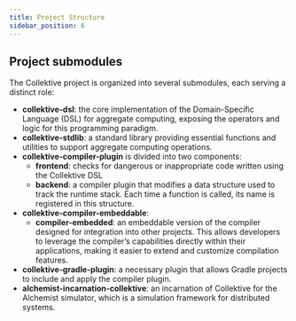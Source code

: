 ```yaml
---
title: Project Structure
sidebar_position: 6
---
```


## Project submodules

The Collektive project is organized into several submodules, each serving a distinct role:

- **collektive-dsl**: the core implementation of the Domain-Specific Language (DSL) for aggregate computing,
    exposing the operators and logic for this programming paradigm.
- **collektive-stdlib**: a standard library providing essential functions and utilities to support aggregate computing operations.
- **collektive-compiler-plugin** is divided into two components:
  - **frontend**: checks for dangerous or inappropriate code written using the Collektive DSL
  - **backend**: a compiler plugin that modifies a data structure used to track the runtime stack.
        Each time a function is called, its name is registered in this structure.
- **collektive-compiler-embeddable**:
  - **compiler-embedded**: an embeddable version of the compiler designed for integration into other projects.
    This allows developers to leverage the compiler’s capabilities directly within their applications,
    making it easier to extend and customize compilation features.
- **collektive-gradle-plugin**: a necessary plugin that allows Gradle projects to include and apply the compiler plugin.
- **alchemist-incarnation-collektive**: an incarnation of Collektive for the Alchemist simulator,
  which is a simulation framework for distributed systems.

[//]: # (    - **compiler-plugin**: a compiler plugin that modifies a data structure used to track the runtime stack.)

[//]: # (        Each time a function is called, its name is registered in this structure.)

[//]: # (    - **gradle-plugin**: a necessary plugin that allows Gradle projects to include and apply the compiler plugin.)


[//]: # (## Project structure)

[//]: # (export const nodeData = {)

[//]: # (  name: 'Collektive',)

[//]: # (  type: 'folder',)

[//]: # (  children: [)

[//]: # (      { name: 'stdlib', type: 'folder', children: [)

[//]: # (          { name: 'src', type: 'folder', children:[)

[//]: # (            { name: 'commonMain', type: 'folder', children:[)

[//]: # (                { name: 'spreading', type: 'folder', children:[ )

[//]: # (                    { name: 'Gossip.kt', type: 'file' },)

[//]: # (                    { name: 'Spreading.kt', type: 'file' })

[//]: # (                  ])

[//]: # (                },)

[//]: # (                { name: 'util', type: 'folder', children:[ )

[//]: # (                    { name: 'Comparables.kt', type: 'file' })

[//]: # (                  ])

[//]: # (                })

[//]: # (              ])

[//]: # (            },)

[//]: # (            { name: 'commonTest', type: 'folder', children:[)

[//]: # (                { name: 'DistanceToTest.kt', type: 'file' },)

[//]: # (                { name: 'GossipTest.kt', type: 'file' })

[//]: # (              ])

[//]: # (            })

[//]: # (          ])

[//]: # (        })

[//]: # (      ])

[//]: # (    },)

[//]: # (    { name: 'dsl', type: 'folder', children: [)

[//]: # (          { name: 'src', type: 'folder', children:[)

[//]: # (            { name: 'commonMain', type: 'folder', children:[)

[//]: # (                { name: 'Collektive.kt', type: 'file' },)

[//]: # (                { name: 'aggregate', type: 'folder', children:[ )

[//]: # (                    { name: 'AggregateResult.kt', type: 'file' },)

[//]: # (                    { name: 'api', type: 'folder', children:[)

[//]: # (                        { name: 'Aggregate.kt', type: 'file' },)

[//]: # (                        { name: 'DataSharingMethod.kt', type: 'file' },)

[//]: # (                        { name: 'YieldSupport.kt', type: 'file' },)

[//]: # (                        { name: 'impl', type: 'folder', children:[)

[//]: # (                            { name: 'AggregateContext.kt', type: 'file' },)

[//]: # (                            { name: 'stack', type: 'folder', children:[)

[//]: # (                                { name: 'Stack.kt', type: 'file' },)

[//]: # (                                { name: 'StackDeque.kt', type: 'file' })

[//]: # (                              ])

[//]: # (                            })

[//]: # (                          ] )

[//]: # (                        })

[//]: # (                      ] )

[//]: # (                    })

[//]: # (                  ])

[//]: # (                },)

[//]: # (                { name: 'field', type: 'folder', children:[)

[//]: # (                    { name: 'Field.kt', type: 'file' },)

[//]: # (                    { name: 'operations', type: 'folder', children:[)

[//]: # (                        { name: 'BooleanFields.kt', type: 'file' },)

[//]: # (                        { name: 'ComparableFields.kt', type: 'file' },)

[//]: # (                        { name: 'Fields.kt', type: 'file' })

[//]: # (                      ])

[//]: # (                    })

[//]: # (                  ])

[//]: # (                },)

[//]: # (                { name: 'networking', type: 'folder', children:[)

[//]: # (                    { name: 'Mailbox.kt', type: 'file' },)

[//]: # (                    { name: 'Message.kt', type: 'file' },)

[//]: # (                    { name: 'MessageFactory.kt', type: 'file' },)

[//]: # (                    { name: 'NeighborsData.kt', type: 'file' },)

[//]: # (                    { name: 'OutboundEnvelope.kt', type: 'file' },)

[//]: # (                    { name: 'PayloadRepresentation.kt', type: 'file' })

[//]: # (                  ])

[//]: # (                },)

[//]: # (                { name: 'path', type: 'folder', children:[)

[//]: # (                    { name: 'DigestHashingFactory.kt', type: 'file' },)

[//]: # (                    { name: 'FullPathFactory.kt', type: 'file' },)

[//]: # (                    { name: 'Path.kt', type: 'file' },)

[//]: # (                    { name: 'PathFactory.kt', type: 'file' })

[//]: # (                  ])

[//]: # (                },)

[//]: # (                { name: 'path', type: 'folder', children:[)

[//]: # (                    { name: 'State.kt', type: 'file' },)

[//]: # (                    { name: 'impl', type: 'folder', children:[)

[//]: # (                        { name: 'StateOperations.kt', type: 'file' },)

[//]: # (                      ])

[//]: # (                    })

[//]: # (                  ])

[//]: # (                })

[//]: # (              ])

[//]: # (            },)

[//]: # (            { name: 'commonTest', type: 'folder', children:[)

[//]: # (                { name: 'aggregate', type: 'folder', children:[)

[//]: # (                    { name: 'EvolvingTest.kt', type: 'file' },)

[//]: # (                    { name: 'ExchangeTest.kt', type: 'file' },)

[//]: # (                    { name: 'NeighboringTest.kt', type: 'file' },)

[//]: # (                    { name: 'NestedCallsTest.kt', type: 'file' },)

[//]: # (                    { name: 'SharingTest.kt', type: 'file' })

[//]: # (                  ] )

[//]: # (                },)

[//]: # (                { name: 'alignment', type: 'folder', children:[)

[//]: # (                    { name: 'AlignmentTest.kt', type: 'file' },)

[//]: # (                    { name: 'BranchAlignmentTest.kt', type: 'file' })

[//]: # (                  ] )

[//]: # (                },)

[//]: # (                { name: 'branch', type: 'folder', children:[)

[//]: # (                    { name: 'ifConditionTest.kt', type: 'file' },)

[//]: # (                    { name: 'ifElseBlockTest.kt', type: 'file' },)

[//]: # (                    { name: 'ifElseSingleExpressionTest.kt', type: 'file' },)

[//]: # (                    { name: 'WhenTest.kt', type: 'file' })

[//]: # (                  ])

[//]: # (                },)

[//]: # (                { name: 'entrypoint', type: 'folder', children:[)

[//]: # (                    { name: 'CollektiveTest.kt', type: 'file' })

[//]: # (                  ])

[//]: # (                },)

[//]: # (                { name: 'field', type: 'folder', children:[)

[//]: # (                    { name: 'FieldManipulationTest.kt', type: 'file' },)

[//]: # (                    { name: 'FieldOpsTest.kt', type: 'file' },)

[//]: # (                    { name: 'FieldTest.kt', type: 'file' },)

[//]: # (                    { name: 'operations', type: 'folder', children:[)

[//]: # (                        { name: 'FieldsTest.kt', type: 'file' })

[//]: # (                      ])

[//]: # (                    })

[//]: # (                  ])

[//]: # (                },)

[//]: # (                { name: 'matchers', type: 'folder', children:[)

[//]: # (                    { name: 'AggregateResultMatchers.kt', type: 'file' })

[//]: # (                  ])

[//]: # (                },)

[//]: # (                { name: 'network', type: 'folder', children:[)

[//]: # (                    { name: 'NetworkImplTest.kt', type: 'file' },)

[//]: # (                    { name: 'NetworkManager.kt', type: 'file' })

[//]: # (                  ])

[//]: # (                },)

[//]: # (                { name: 'networking', type: 'folder', children:[)

[//]: # (                    { name: 'SerializationTest.kt', type: 'file' },)

[//]: # (                    { name: 'SerializerNetworkTest.kt', type: 'file' })

[//]: # (                  ])

[//]: # (                },)

[//]: # (                { name: 'path', type: 'folder', children:[)

[//]: # (                    { name: 'PathTest.kt', type: 'file' })

[//]: # (                  ])

[//]: # (                })

[//]: # (              ])

[//]: # (            })

[//]: # (          ])

[//]: # (        })

[//]: # (      ])

[//]: # (    },)

[//]: # (    { name: 'compiler-plugin', type: 'folder', children:[)

[//]: # (        { name: 'src', type: 'folder', children:[)

[//]: # (            { name: 'main', type: 'folder', children:[)

[//]: # (                { name: 'kotlin', type: 'folder', children:[)

[//]: # (                    { name: 'AlignmentCommandLineProcessor.kt', type: 'file' },)

[//]: # (                    { name: 'AlignmentComponentRegistrar.kt', type: 'file' },)

[//]: # (                    { name: 'AlignmentlrGenerationExtension.kt', type: 'file' },)

[//]: # (                    { name: 'backend', type: 'folder', children:[)

[//]: # (                        { name: 'transformes', type: 'folder', children:[)

[//]: # (                            { name: 'AggregateCallTransformer.kt', type: 'file' },)

[//]: # (                            { name: 'AlignmentTransformer.kt', type: 'file' },)

[//]: # (                            { name: 'FieldProjectionTransformer.kt', type: 'file' },)

[//]: # (                            { name: 'FieldTransformer.kt', type: 'file' })

[//]: # (                          ])

[//]: # (                        },)

[//]: # (                        { name: 'visitors', type: 'folder', children:[)

[//]: # (                             { name: 'AggregateRefChildrenVisitor.kt', type: 'file' },)

[//]: # (                          ])

[//]: # (                        })

[//]: # (                      ])

[//]: # (                    },)

[//]: # (                    { name: 'fronted', type: 'folder', children:[)

[//]: # (                        { name: 'CollektiveExtension.kt', type: 'file' },)

[//]: # (                        { name: 'CollektiveFrontendExtensionRegistrar.kt', type: 'file' },)

[//]: # (                        { name: 'checkers', type: 'folder', children:[)

[//]: # (                            { name: 'CheckersUtility.kt', type: 'file' },)

[//]: # (                            { name: 'ExplicitAlignDealign.kt', type: 'file' },)

[//]: # (                            { name: 'FirCollektiveErrors.kt', type: 'file' },)

[//]: # (                            { name: 'ImproperConstruct.kt', type: 'file' },)

[//]: # (                            { name: 'KtDefaultErrorMessagesCollektive.kt', type: 'file' },)

[//]: # (                            { name: 'NoAlignInsideLoop.kt', type: 'file' },)

[//]: # (                            { name: 'UnnecessaryUseOfConstructs.kt', type: 'file' },)

[//]: # (                            { name: 'UnnecessaryYielding.kt', type: 'file' })

[//]: # (                          ])

[//]: # (                        },)

[//]: # (                        { name: 'visitors', type: 'folder', children:[)

[//]: # (                            { name: 'ConstructCallVisitor.kt', type: 'file' },)

[//]: # (                            { name: 'EmptyReturnVisitor.kt', type: 'file' },)

[//]: # (                            { name: 'FunctionCallWithAggregateParVisitor.kt', type: 'file' },)

[//]: # (                            { name: 'ImproperConstructVisitor.kt', type: 'file' },)

[//]: # (                            { name: 'YieldingUnnecessaryUsageVisitor.kt', type: 'file' })

[//]: # (                          ])

[//]: # (                        })

[//]: # (                      ])

[//]: # (                    }, )

[//]: # (                    { name: 'utils', type: 'folder', children:[)

[//]: # (                        { name: 'common', type: 'folder', children:[)

[//]: # (                            { name: 'AggregateFunctionNames.kt', type: 'file' },)

[//]: # (                            { name: 'AggregateReferenceUtils.kt', type: 'file' },)

[//]: # (                            { name: 'CollektivelrUtils.kt', type: 'file' })

[//]: # (                          ])

[//]: # (                        },)

[//]: # (                        { name: 'logging', type: 'folder', children:[)

[//]: # (                            { name: 'MessageCollectorOps.kt', type: 'file' })

[//]: # (                          ])

[//]: # (                        }, )

[//]: # (                        { name: 'stack', type: 'folder', children:[)

[//]: # (                            { name: 'StackFunctionCall.kt', type: 'file' })

[//]: # (                          ])

[//]: # (                        })

[//]: # (                      ])

[//]: # (                    })

[//]: # (                  ])

[//]: # (                },)

[//]: # (                { name: 'resources', type: 'folder', children:[)

[//]: # (                    { name: 'org.jetbrains.kotlin.compiler.plugin.CommandLineProcessor', type: 'file' },)

[//]: # (                    { name: 'org.jetbrains.kotlin.compiler.plugin.CompilerPluginRegistrar', type: 'file' },)

[//]: # (                  ])

[//]: # (                })

[//]: # (              ])

[//]: # (            })

[//]: # (          ])

[//]: # (        })

[//]: # (      ])

[//]: # (    },)

[//]: # (    { name: 'compiler-plugin-test', type: 'folder', children:[)

[//]: # (        { name: 'src', type: 'folder', children:[)

[//]: # (            { name: 'test', type: 'folder', children:[)

[//]: # (                { name: 'kotlin', type: 'folder', children:[)

[//]: # (                    { name: 'ExplicitAlignTest.kt', type: 'file' },)

[//]: # (                    { name: 'ImproperConstructSpec.kt', type: 'file' },)

[//]: # (                    { name: 'IterationUsingDelegatesWithoutAlign.kt', type: 'file' },)

[//]: # (                    { name: 'IterationWithoutAlign.kt', type: 'file' },)

[//]: # (                    { name: 'UnnecessaryUseOfConstructsSpec.kt', type: 'file' },)

[//]: # (                    { name: 'UnnecessaryYieldingSpec.kt', type: 'file' },)

[//]: # (                    { name: 'util', type: 'folder', children:[)

[//]: # (                        { name: 'CompileUtilis.kt', type: 'file' })

[//]: # (                      ])

[//]: # (                    })

[//]: # (                  ])

[//]: # (                },)

[//]: # (                { name: 'resources', type: 'folder', children:[)

[//]: # (                    { name: 'Macros.yaml', type: 'file' },)

[//]: # (                    { name: 'ImproperConstruct.yaml', type: 'file' },)

[//]: # (                    { name: 'IterationWithAggregate.yaml', type: 'file' },)

[//]: # (                    { name: 'IterationWithDelegatedAggregate', type: 'file' },)

[//]: # (                    { name: 'UnnecessaryUseOfConstructs.yaml', type: 'file' },)

[//]: # (                    { name: 'UnnecessaryYieldingContext.yaml', type: 'file' })

[//]: # (                  ])

[//]: # (                })

[//]: # (              ])

[//]: # (            })

[//]: # (          ])

[//]: # (        })

[//]: # (      ])

[//]: # (    },)

[//]: # (    { name: 'gradle-plugin', type: 'folder', children:[)

[//]: # (        { name: 'src', type: 'folder', children:[)

[//]: # (            { name: 'GradleExtension.kt', type: 'file' },)

[//]: # (            { name: 'GradlePlugin.kt', type: 'file' })

[//]: # (          ])

[//]: # (        })

[//]: # (      ])

[//]: # (    },)

[//]: # (    { name: 'compiler-embedded', type: 'folder', children:[)

[//]: # (        { name: 'src', type: 'folder', children:[)

[//]: # (            { name: 'main', type: 'folder', children:[)

[//]: # (                { name: 'logging', type: 'folder', children:[)

[//]: # (                    { name: 'CollectingMessageCollector.kt', type: 'file' },)

[//]: # (                    { name: 'CompilerMessage.kt', type: 'file' },)

[//]: # (                    { name: 'SLF4JMessageCollector.kt', type: 'file' })

[//]: # (                  ])

[//]: # (                },)

[//]: # (                { name: 'util', type: 'folder', children:[)

[//]: # (                    { name: 'CollektiveJVMCompiler.kt', type: 'file' },)

[//]: # (                    { name: 'CollektiveK2JVMCompiler.kt', type: 'file' })

[//]: # (                  ])

[//]: # (                })

[//]: # (              ])

[//]: # (            },)

[//]: # (            { name: 'test', type: 'folder', children:[)

[//]: # (                { name: 'kotlin', type: 'folder', children:[)

[//]: # (                    { name: 'CompileStringTest.kt', type: 'file' })

[//]: # (                  ])

[//]: # (                }, )

[//]: # (                { name: 'resources', type: 'folder', children:[)

[//]: # (                    { name: 'ScriptTest.kt', type: 'file' })

[//]: # (                  ])

[//]: # (                })

[//]: # (              ])

[//]: # (            })

[//]: # (          ])

[//]: # (        })

[//]: # (      ])

[//]: # (    })

[//]: # (  ])

[//]: # (};)

[//]: # ()
[//]: # (<TreeNode node={nodeData} />)

[//]: # ()
[//]: # ()
